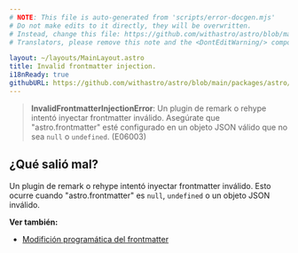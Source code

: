 ```yaml
---
# NOTE: This file is auto-generated from 'scripts/error-docgen.mjs'
# Do not make edits to it directly, they will be overwritten.
# Instead, change this file: https://github.com/withastro/astro/blob/main/packages/astro/src/core/errors/errors-data.ts
# Translators, please remove this note and the <DontEditWarning/> component.

layout: ~/layouts/MainLayout.astro
title: Invalid frontmatter injection.
i18nReady: true
githubURL: https://github.com/withastro/astro/blob/main/packages/astro/src/core/errors/errors-data.ts
---
```


> **InvalidFrontmatterInjectionError**: Un plugin de remark o rehype intentó inyectar frontmatter inválido. Asegúrate que "astro.frontmatter" esté configurado en un objeto JSON válido que no sea `null` o `undefined`. (E06003)

## ¿Qué salió mal?

Un plugin de remark o rehype intentó inyectar frontmatter inválido. Esto ocurre cuando "astro.frontmatter" es `null`, `undefined` o un objeto JSON inválido.

**Ver también:**

-  [Modifición programática del frontmatter](/en/guides/markdown-content/#modificación-programática-del-frontmatter)

